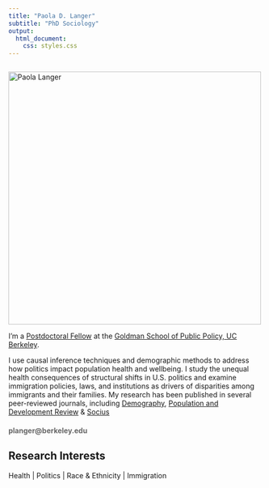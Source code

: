 ```yaml
---
title: "Paola D. Langer"
subtitle: "PhD Sociology"
output:
  html_document:
    css: styles.css
---
```


::: {style="float: left; margin-right: 20px;"}
<img src="images/Langer_headshot_2.png" alt="Paola Langer" width="500"/>
:::

<p>I'm a <a href="https://gspp.berkeley.edu/directories/staff-administration/paola-d-langer">Postdoctoral Fellow</a> at the <a href="https://gspp.berkeley.edu">Goldman School of Public Policy, UC Berkeley</a>.</p>

<p class="custom-text">
I use causal inference techniques and demographic methods to address how politics impact population health and wellbeing. I study the unequal health consequences of structural shifts in U.S. politics and examine immigration policies, laws, and institutions as drivers of disparities among immigrants and their families. My research has been published in several peer-reviewed journals, including 
<a href="https://read.dukeupress.edu/demography/article/61/4/1211/390020/Adverse-Infant-Health-Outcomes-Increased-After-the">Demography</a>, <a href="https://onlinelibrary.wiley.com/doi/abs/10.1111/padr.12521">Population and Development Review</a> & <a href="https://journals.sagepub.com/doi/pdf/10.1177/23780231211058958">Socius</a>
</p>

<h2 style="font-size: 14px; color: #666;">planger@berkeley.edu</h2>

<h2 class="research-interests">Research Interests</h2>

Health | Politics | Race & Ethnicity | Immigration
